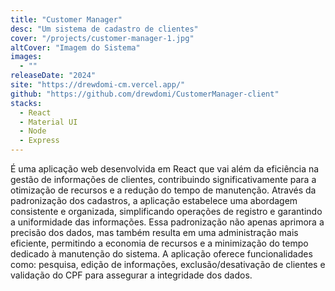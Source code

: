```yaml
---
title: "Customer Manager"
desc: "Um sistema de cadastro de clientes"
cover: "/projects/customer-manager-1.jpg"
altCover: "Imagem do Sistema"
images:
  - ""
releaseDate: "2024"
site: "https://drewdomi-cm.vercel.app/"
github: "https://github.com/drewdomi/CustomerManager-client"
stacks:
  - React
  - Material UI
  - Node
  - Express
---
```


É uma aplicação web desenvolvida em React que vai além da eficiência na gestão de informações de clientes, contribuindo significativamente para a otimização de recursos e a redução do tempo de manutenção. Através da padronização dos cadastros, a aplicação estabelece uma abordagem consistente e organizada, simplificando operações de registro e garantindo a uniformidade das informações. Essa padronização não apenas aprimora a precisão dos dados, mas também resulta em uma administração mais eficiente, permitindo a economia de recursos e a minimização do tempo dedicado à manutenção do sistema.
A aplicação oferece funcionalidades como: pesquisa, edição de informações, exclusão/desativação de clientes e validação do CPF para assegurar a integridade dos dados.
